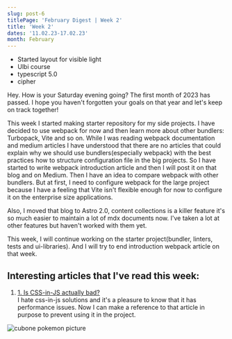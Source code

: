 ```yaml
---
slug: post-6
titlePage: 'February Digest | Week 2'
title: 'Week 2'
dates: '11.02.23-17.02.23'
month: February
---
```


<ul>
<li>Started layout for visible light</li>
<li>Ulbi course</li>
<li>typescript 5.0</li>
<li>cipher</li>
</ul>
<p class='mt-4'>
  Hey. How is your Saturday evening going? The first month of 2023 has passed. I hope you haven't
  forgotten your goals on that year and let's keep on track together!
</p>

<p class='mt-4'>
  This week I started making starter repository for my side projects. I have decided to use webpack
  for now and then learn more about other bundlers: Turbopack, Vite and so on. While I was reading
  webpack documentation and medium articles I have understood that there are no articles that could
  explain why we should use bundlers(especially webpack) with the best practices how to structure
  configuration file in the big projects. So I have started to write webpack introduction article
  and then I will post it on that blog and on Medium. Then I have an idea to compare webpack with
  other bundlers. But at first, I need to configure webpack for the large project because I have a
  feeling that Vite isn't flexible enough for now to configure it on the enterprise size
  applications.
</p>

<p class='mt-4'>
  Also, I moved that blog to Astro 2.0, content collections is a killer feature it's so much easier
  to maintain a lot of mdx documents now. I've taken a lot at other features but haven't worked with
  them yet.
</p>

<p class='mt-4'>
  This week, I will continue working on the starter project(bundler, linters, tests and
  ui-libraries). And I will try to end introduction webpack article on that week.
</p>

<section class="mt-4">
<h2 class='text-xl text-sky-400'>Interesting articles that I've read this week: </h2>

<ol class="pt-4">
  <li><a href='https://blog.mayank.co/is-css-in-js-actually-bad' class='text-sky-300'>1. Is CSS-in-JS actually bad?</a><div>I hate css-in-js solutions and it's a pleasure to know that it has performance issues. Now I can make a reference to that article in purpose to prevent using it in the project.</div></li>

</ol>
</section>
<img
  src='https://external-content.duckduckgo.com/iu/?u=http%3A%2F%2Ftonsoffacts.com%2Fwp-content%2Fuploads%2F2019%2F12%2FCubone-1-1180x664.jpg&f=1&nofb=1&ipt=797f586e4f40ff7cf8a3f140f1ea4b03ba56f1faf93c12c8efa2813887a9b841&ipo=images'
  alt='cubone pokemon picture'
  class='mt-4   '
/>
